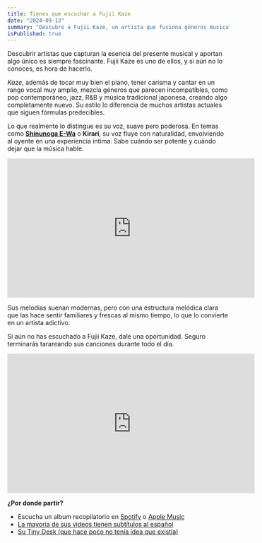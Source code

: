```yaml
---
title: Tienes que escuchar a Fujii Kaze
date: "2024-09-13"
summary: "Descubre a Fujii Kaze, un artista que fusiona géneros musicales con una voz única y melodías que suenan actuales y originales. No te lo puedes perder."
isPublished: true
---
```


Descubrir artistas que capturan la esencia del presente musical y aportan algo único es siempre fascinante. Fujii Kaze es uno de ellos, y si aún no lo conoces, es hora de hacerlo.

_Kaze_, además de tocar muy bien el piano, tener carisma y cantar en un rango vocal muy amplio, mezcla géneros que parecen incompatibles, como pop contemporáneo, jazz, R&B y música tradicional japonesa, creando algo completamente nuevo. Su estilo lo diferencia de muchos artistas actuales que siguen fórmulas predecibles.

Lo que realmente lo distingue es su voz, suave pero poderosa. En temas como <a href="https://www.youtube.com/watch?v=lRVJuPI5IXI" target="_blank" rel="noreferrer noopener"><strong>Shinunoga E-Wa</strong></a> o **Kirari**, su voz fluye con naturalidad, envolviendo al oyente en una experiencia íntima. Sabe cuándo ser potente y cuándo dejar que la música hable.

<iframe 
	width="560"
	height="315"
	src="https://www.youtube.com/embed/ptiK8U4WlSc?si=z3f6DCNwS7n3GqYb"
	title="Fujii Kaze - Michi Teyu Ku (Overflowing) / Official Video"
	frameborder="0"
	allow="accelerometer; autoplay; clipboard-write; encrypted-media; gyroscope; picture-in-picture; web-share" referrerpolicy="strict-origin-when-cross-origin"
	allowfullscreen
></iframe>

Sus melodías suenan modernas, pero con una estructura melódica clara que las hace sentir familiares y frescas al mismo tiempo, lo que lo convierte en un artista adictivo.

Si aún no has escuchado a Fujii Kaze, dale una oportunidad. Seguro terminarás tarareando sus canciones durante todo el día.

<iframe 
	width="560"
	height="315"
	src="https://www.youtube.com/embed/TELFpTs29Ag?si=kkGWeGVK5B5ebbyy"
	title="Fujii Kaze - Feeling Good (live)"
	frameborder="0"
	allow="accelerometer; autoplay; clipboard-write; encrypted-media; gyroscope; picture-in-picture; web-share" referrerpolicy="strict-origin-when-cross-origin"
	allowfullscreen
></iframe>



**¿Por donde partir?**
- Escucha un album recopilatorio en <a href="https://open.spotify.com/intl-es/album/1DeciVpwShHj82dFZJiO0N?uid=a3f35f25c2912acb3aa5&uri=spotify:track:3ShRJ5ZRMAqHPumvt9m7Cj" target="_blank" rel="noopener noreferrer">Spotify</a> o <a href="https://music.apple.com/album/best-of-fujii-kaze-2020-2024/1748185853" target="_blank" rel="noopener noreferrer">Apple Music</a>
- <a href="https://www.youtube.com/watch?v=kQvT37OzkP8" target="_blank" rel="noreferrer noopener">La mayoría de sus videos tienen subtítulos al español</a>
- <a href="https://www.youtube.com/watch?v=rGyQHyDMZZI" rel="noopener noreferre" target="_blank">Su Tiny Desk (que hace poco no tenía idea que existía)</a>
